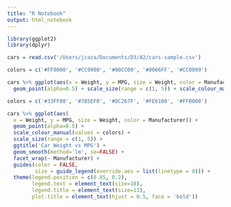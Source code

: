 ---
title: "R Notebook"
output: html_notebook
---


```{r}
library(ggplot2)
library(dplyr)

cars = read.csv('/Users/jcaza/Documents/D3/A2/cars-sample.csv')

colors = c('#FF0000', '#CC9900', '#00CC00', '#0066FF', '#CC0099')

cars %>% ggplot(aes(x = Weight, y = MPG, size = Weight, color = Manufacturer)) +
  geom_point(alpha=0.5) + scale_size(range = c(1, 5)) + scale_colour_manual(values = colors)
```

```{r}

colors = c('#33FF00', '#785EF0', '#DC267F', '#FE6100', '#FFB000')

cars %>% ggplot(aes(
  x = Weight, y = MPG, size = Weight, color = Manufacturer)) + 
  geom_point(alpha=0.5) + 
  scale_colour_manual(values = colors) +
  scale_size(range = c(1, 5)) + 
  ggtitle('Car Weight vs MPG') + 
  geom_smooth(method='lm', se=FALSE) +
  facet_wrap(~ Manufacturer) +
  guides(color = FALSE,
         size = guide_legend(override.aes = list(linetype = 0))) +
  theme(legend.position = c(0.85, 0.2), 
        legend.text = element_text(size=10),
        legend.title = element_text(size=13),
        plot.title = element_text(hjust = 0.5, face = 'bold'))
```

